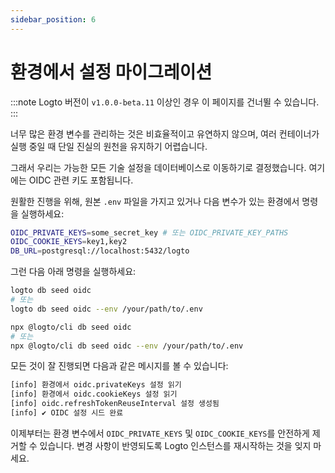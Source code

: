 ```yaml
---
sidebar_position: 6
---
```



# 환경에서 설정 마이그레이션

:::note
Logto 버전이 `v1.0.0-beta.11` 이상인 경우 이 페이지를 건너뛸 수 있습니다.
:::

너무 많은 환경 변수를 관리하는 것은 비효율적이고 유연하지 않으며, 여러 컨테이너가 실행 중일 때 단일 진실의 원천을 유지하기 어렵습니다.

그래서 우리는 가능한 모든 기술 설정을 데이터베이스로 이동하기로 결정했습니다. 여기에는 OIDC 관련 키도 포함됩니다.

원활한 진행을 위해, 원본 `.env` 파일을 가지고 있거나 다음 변수가 있는 환경에서 명령을 실행하세요:

```bash
OIDC_PRIVATE_KEYS=some_secret_key # 또는 OIDC_PRIVATE_KEY_PATHS
OIDC_COOKIE_KEYS=key1,key2
DB_URL=postgresql://localhost:5432/logto
```

그런 다음 아래 명령을 실행하세요:

<Tabs groupId="cmd">

  <TabItem value="cli" label="CLI">

```bash
logto db seed oidc
# 또는
logto db seed oidc --env /your/path/to/.env
```

  </TabItem>
  <TabItem value="npx" label="npx">

```bash
npx @logto/cli db seed oidc
# 또는
npx @logto/cli db seed oidc --env /your/path/to/.env
```

  </TabItem>

</Tabs>

모든 것이 잘 진행되면 다음과 같은 메시지를 볼 수 있습니다:

```bash
[info] 환경에서 oidc.privateKeys 설정 읽기
[info] 환경에서 oidc.cookieKeys 설정 읽기
[info] oidc.refreshTokenReuseInterval 설정 생성됨
[info] ✔ OIDC 설정 시드 완료
```

이제부터는 환경 변수에서 `OIDC_PRIVATE_KEYS` 및 `OIDC_COOKIE_KEYS`를 안전하게 제거할 수 있습니다. 변경 사항이 반영되도록 Logto 인스턴스를 재시작하는 것을 잊지 마세요.
